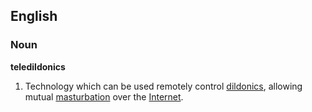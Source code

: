 ==English==
===Noun===
'''teledildonics'''
#Technology which can be used remotely control [[dildonics]], allowing mutual [[masturbation]] over the [[Internet]].